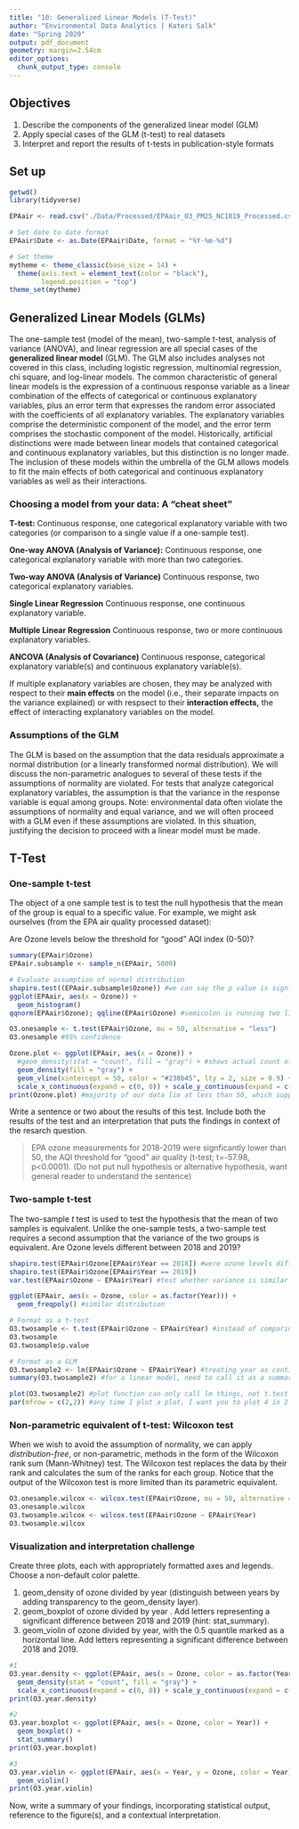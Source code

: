 ```yaml
---
title: "10: Generalized Linear Models (T-Test)"
author: "Environmental Data Analytics | Kateri Salk"
date: "Spring 2020"
output: pdf_document
geometry: margin=2.54cm
editor_options: 
  chunk_output_type: console
---
```


## Objectives
1. Describe the components of the generalized linear model (GLM)
2. Apply special cases of the GLM (t-test) to real datasets
3. Interpret and report the results of t-tests in publication-style formats

## Set up
```r
getwd()
library(tidyverse)

EPAair <- read.csv("./Data/Processed/EPAair_O3_PM25_NC1819_Processed.csv")

# Set date to date format
EPAair$Date <- as.Date(EPAair$Date, format = "%Y-%m-%d")

# Set theme
mytheme <- theme_classic(base_size = 14) +
  theme(axis.text = element_text(color = "black"), 
        legend.position = "top")
theme_set(mytheme)
```

## Generalized Linear Models (GLMs)

The one-sample test (model of the mean), two-sample t-test, analysis of variance (ANOVA), and linear regression are all special cases of the **generalized linear model** (GLM). The GLM also includes analyses not covered in this class, including logistic regression, multinomial regression, chi square, and log-linear models. The common characteristic of general linear models is the expression of a continuous response variable as a linear combination of the effects of categorical or continuous explanatory variables, plus an error term that expresses the random error associated with the coefficients of all explanatory variables. The explanatory variables comprise the deterministic component of the model, and the error term comprises the stochastic component of the model. Historically, artificial distinctions were made between linear models that contained categorical and continuous explanatory variables, but this distinction is no longer made. The inclusion of these models within the umbrella of the GLM allows models to fit the main effects of both categorical and continuous explanatory variables as well as their interactions. 

### Choosing a model from your data: A "cheat sheet"

**T-test:** Continuous response, one categorical explanatory variable with two categories (or comparison to a single value if a one-sample test).

**One-way ANOVA (Analysis of Variance):** Continuous response, one categorical explanatory variable with more than two categories.

**Two-way ANOVA (Analysis of Variance)** Continuous response, two categorical explanatory variables.

**Single Linear Regression** Continuous response, one continuous explanatory variable.

**Multiple Linear Regression** Continuous response, two or more continuous explanatory variables.

**ANCOVA (Analysis of Covariance)** Continuous response, categorical explanatory variable(s) and  continuous explanatory variable(s).

If multiple explanatory variables are chosen, they may be analyzed with respect to their **main effects** on the model (i.e., their separate impacts on the variance explained) or with respsect to their **interaction effects,** the effect of interacting explanatory variables on the model. 

### Assumptions of the GLM

The GLM is based on the assumption that the data residuals approximate a normal distribution (or a linearly transformed normal distribution). We will discuss the non-parametric analogues to several of these tests if the assumptions of normality are violated. For tests that analyze categorical explanatory variables, the assumption is that the variance in the response variable is equal among groups. Note: environmental data often violate the assumptions of normality and equal variance, and we will often proceed with a GLM even if these assumptions are violated. In this situation, justifying the decision to proceed with a linear model must be made. 

## T-Test
### One-sample t-test
The object of a one sample test is to test the null hypothesis that the mean of the group is equal to a specific value. For example, we might ask ourselves (from the EPA air quality processed dataset): 

Are Ozone levels below the threshold for "good" AQI index (0-50)?

```r

summary(EPAair$Ozone)
EPAair.subsample <- sample_n(EPAair, 5000)

# Evaluate assumption of normal distribution
shapiro.test((EPAair.subsample$Ozone)) #we can say the p value is signficantly small that our data is not skewed?
ggplot(EPAair, aes(x = Ozone)) +
  geom_histogram() 
qqnorm(EPAair$Ozone); qqline(EPAair$Ozone) #semicolon is running two lines of coade at the same time; qqnorm shoes what it is, qqline is what it should theoretically look like

O3.onesample <- t.test(EPAair$Ozone, mu = 50, alternative = "less")
O3.onesample #95% confidence

Ozone.plot <- ggplot(EPAair, aes(x = Ozone)) +
  #geom_density(stat = "count", fill = "gray") + #shows actual count of data
  geom_density(fill = "gray") +
  geom_vline(xintercept = 50, color = "#238b45", lty = 2, size = 0.9) +
  scale_x_continuous(expand = c(0, 0)) + scale_y_continuous(expand = c(0, 0)) #this means to have axis actually start at 0
print(Ozone.plot) #majority of our data lie at less than 50, which supports our t-test
```

Write a sentence or two about the results of this test. Include both the results of the test and an interpretation that puts the findings in context of the resarch question.

> EPA ozone measurements for 2018-2019 were signficantly lower than 50, the AQI threshold for "good" air quality (t-test; t=-57.98, p<0.0001). (Do not put null hypothesis or alternative hypothesis, want general reader to understand the sentence) 

### Two-sample t-test
The two-sample *t* test is used to test the hypothesis that the mean of two samples is equivalent. Unlike the one-sample tests, a two-sample test requires a second assumption that the variance of the two groups is equivalent. Are Ozone levels different between 2018 and 2019?

```r
shapiro.test(EPAair$Ozone[EPAair$Year == 2018]) #were ozone levels different between years?
shapiro.test(EPAair$Ozone[EPAair$Year == 2019])
var.test(EPAair$Ozone ~ EPAair$Year) #test whether variance is similar

ggplot(EPAair, aes(x = Ozone, color = as.factor(Year))) +
  geom_freqpoly() #similar distribution

# Format as a t-test
O3.twosample <- t.test(EPAair$Ozone ~ EPAair$Year) #instead of comparing to a mu, compare the years, alternative means is that one is different from the other
O3.twosample
O3.twosample$p.value

# Format as a GLM
O3.twosample2 <- lm(EPAair$Ozone ~ EPAair$Year) #treating year as contiunous response variable
summary(O3.twosample2) #for a linear model, need to call it as a summary, slight rounding error due to underlying equation

plot(O3.twosample2) #plot function can only call lm things, not t.test
par(mfrow = c(2,2)) #any time I plot a plot, I want you to plot 4 in 2 by 2; must reset to 1,1 to have them one at a time
```

### Non-parametric equivalent of t-test: Wilcoxon test

When we wish to avoid the assumption of normality, we can apply *distribution-free*, or non-parametric, methods in the form of the Wilcoxon rank sum (Mann-Whitney) test. The Wilcoxon test replaces the data by their rank and calculates the sum of the ranks for each group. Notice that the output of the Wilcoxon test is more limited than its parametric equivalent.

```r
O3.onesample.wilcox <- wilcox.test(EPAair$Ozone, mu = 50, alternative = "less") #gives us less statistical robustness
O3.onesample.wilcox
O3.twosample.wilcox <- wilcox.test(EPAair$Ozone ~ EPAair$Year)
O3.twosample.wilcox 
```

### Visualization and interpretation challenge

Create three plots, each with appropriately formatted axes and legends. Choose a non-default color palette.

1. geom_density of ozone divided by year (distinguish between years by adding transparency to the geom_density layer).
2. geom_boxplot of ozone divided by year . Add letters representing a significant difference between 2018 and 2019 (hint: stat_summary). 
3. geom_violin of ozone divided by year, with the 0.5 quantile marked as a horizontal line. Add letters representing a significant difference between 2018 and 2019. 

```r
#1 
O3.year.density <- ggplot(EPAair, aes(x = Ozone, color = as.factor(Year))) +
  geom_density(stat = "count", fill = "gray") +
  scale_x_continuous(expand = c(0, 0)) + scale_y_continuous(expand = c(0, 0))
print(O3.year.density)

#2
O3.year.boxplot <- ggplot(EPAair, aes(x = Ozone, color = Year)) +
  geom_boxplot() +
  stat_summary()
print(O3.year.boxplot)  

#3
O3.year.violin <- ggplot(EPAair, aes(x = Year, y = Ozone, color = Year)) +
  geom_violin()
print(O3.year.violin)
```

Now, write a summary of your findings, incorporating statistical output, reference to the figure(s), and a contextual interpretation.

> 




